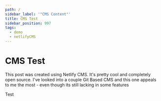 ```yaml
---
path: /
sidebar_label: '"CMS Content"'
title: CMS Test
sidebar_position: 997
tags:
  - demo
  - netlifyCMS
---
```

# CMS Test

This post was created using Netlify CMS. It's pretty cool and completely open source. I've looked into a couple Git Based CMS and this one appeals to me the most - even though its still lacking in some features



Test